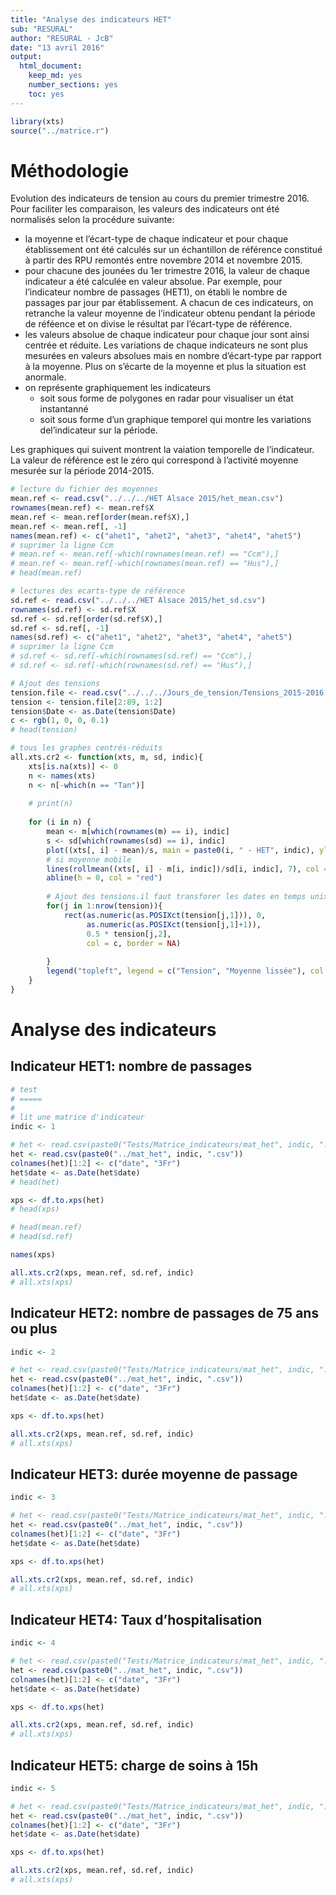 ```yaml
---
title: "Analyse des indicateurs HET"
sub: "RESURAL"
author: "RESURAL - JcB"
date: "13 avril 2016"
output: 
  html_document: 
    keep_md: yes
    number_sections: yes
    toc: yes
---
```



```r
library(xts)
source("../matrice.r")
```

Méthodologie
============

Evolution des indicateurs de tension au cours du premier trimestre 2016. Pour faciliter les comparaison, les valeurs des indicateurs ont été normalisés selon la procédure suivante:

- la moyenne et l'écart-type de chaque indicateur et pour chaque établissement ont été calculés sur un échantillon de référence constitué à partir des RPU remontés entre novembre 2014 et novembre 2015.
- pour chacune des jounées du 1er trimestre 2016, la valeur de chaque indicateur a été calculée en valeur absolue. Par exemple, pour l'indicateur nombre de passages (HET1), on établi le nombre de passages par jour par établissement. A chacun de ces indicateurs, on retranche la valeur moyenne de l'indicateur obtenu pendant la période de réféence et on divise le résultat par l'écart-type de référence.
- les valeurs absolue de chaque indicateur pour chaque jour sont ainsi centrée et réduite. Les variations de chaque indicateurs ne sont plus mesurées en valeurs absolues mais en nombre d'écart-type par rapport à la moyenne. Plus on s'écarte de la moyenne et plus la situation est anormale.
- on représente graphiquement les indicateurs
  - soit sous forme de polygones en radar pour visualiser un état instantanné
  - soit sous forme d'un graphique temporel qui montre les variations del'indicateur sur la période.
  
Les graphiques qui suivent montrent la vaiation temporelle de l'indicateur. La valeur de référence est le zéro qui correspond à l'activité moyenne mesurée sur la période 2014-2015.


```r
# lecture du fichier des moyennes
mean.ref <- read.csv("../../../HET Alsace 2015/het_mean.csv")
rownames(mean.ref) <- mean.ref$X
mean.ref <- mean.ref[order(mean.ref$X),]
mean.ref <- mean.ref[, -1]
names(mean.ref) <- c("ahet1", "ahet2", "ahet3", "ahet4", "ahet5")
# suprimer la ligne Ccm
# mean.ref <- mean.ref[-which(rownames(mean.ref) == "Ccm"),]
# mean.ref <- mean.ref[-which(rownames(mean.ref) == "Hus"),]
# head(mean.ref)

# lectures des ecarts-type de référence
sd.ref <- read.csv("../../../HET Alsace 2015/het_sd.csv")
rownames(sd.ref) <- sd.ref$X
sd.ref <- sd.ref[order(sd.ref$X),]
sd.ref <- sd.ref[, -1]
names(sd.ref) <- c("ahet1", "ahet2", "ahet3", "ahet4", "ahet5")
# suprimer la ligne Ccm
# sd.ref <- sd.ref[-which(rownames(sd.ref) == "Ccm"),]
# sd.ref <- sd.ref[-which(rownames(sd.ref) == "Hus"),]
```

```r
# Ajout des tensions
tension.file <- read.csv("../../../Jours_de_tension/Tensions_2015-2016.csv")
tension <- tension.file[2:89, 1:2]
tension$Date <- as.Date(tension$Date)
c <- rgb(1, 0, 0, 0.1)
# head(tension)
```



```r

# tous les graphes centrés-réduits
all.xts.cr2 <- function(xts, m, sd, indic){
    xts[is.na(xts)] <- 0
    n <- names(xts)
    n <- n[-which(n == "Tan")]
    
    # print(n)
    
    for (i in n) {
        mean <- m[which(rownames(m) == i), indic]
        s <- sd[which(rownames(sd) == i), indic]
        plot((xts[, i] - mean)/s, main = paste0(i, " - HET", indic), ylab = "écarts-type")
        # si moyenne mobile
        lines(rollmean((xts[, i] - m[i, indic])/sd[i, indic], 7), col = "blue", lwd = 3)
        abline(h = 0, col = "red")
        
        # Ajout des tensions.il faut transforer les dates en temps unix
        for(j in 1:nrow(tension)){
            rect(as.numeric(as.POSIXct(tension[j,1])), 0, 
                 as.numeric(as.POSIXct(tension[j,1]+1)), 
                 0.5 * tension[j,2],
                 col = c, border = NA)
            
        }
        legend("topleft", legend = c("Tension", "Moyenne lissée"), col = c(c, "blue"), pch = c(15,15), bty = "n")
    }
}
```

Analyse des indicateurs
=======================

Indicateur HET1: nombre de passages
------------------------------------

```r
# test
# =====
# 
# lit une matrice d'indicateur
indic <- 1

# het <- read.csv(paste0("Tests/Matrice_indicateurs/mat_het", indic, ".csv"))
het <- read.csv(paste0("../mat_het", indic, ".csv")) 
colnames(het)[1:2] <- c("date", "3Fr")
het$date <- as.Date(het$date)
# head(het)

xps <- df.to.xps(het)
# head(xps)

# head(mean.ref)
# head(sd.ref)

names(xps)

all.xts.cr2(xps, mean.ref, sd.ref, indic)
# all.xts(xps)
```

Indicateur HET2: nombre de passages de 75 ans ou plus
-----------------------------------------------------

```r
indic <- 2

# het <- read.csv(paste0("Tests/Matrice_indicateurs/mat_het", indic, ".csv"))
het <- read.csv(paste0("../mat_het", indic, ".csv")) 
colnames(het)[1:2] <- c("date", "3Fr")
het$date <- as.Date(het$date)

xps <- df.to.xps(het)

all.xts.cr2(xps, mean.ref, sd.ref, indic)
# all.xts(xps)
```

Indicateur HET3: durée moyenne de passage
-----------------------------------------

```r
indic <- 3

# het <- read.csv(paste0("Tests/Matrice_indicateurs/mat_het", indic, ".csv"))
het <- read.csv(paste0("../mat_het", indic, ".csv")) 
colnames(het)[1:2] <- c("date", "3Fr")
het$date <- as.Date(het$date)

xps <- df.to.xps(het)

all.xts.cr2(xps, mean.ref, sd.ref, indic)
# all.xts(xps)
```

Indicateur HET4: Taux d'hospitalisation
--------------------------------------

```r
indic <- 4

# het <- read.csv(paste0("Tests/Matrice_indicateurs/mat_het", indic, ".csv"))
het <- read.csv(paste0("../mat_het", indic, ".csv")) 
colnames(het)[1:2] <- c("date", "3Fr")
het$date <- as.Date(het$date)

xps <- df.to.xps(het)

all.xts.cr2(xps, mean.ref, sd.ref, indic)
# all.xts(xps)
```

Indicateur HET5: charge de soins à 15h
--------------------------------------

```r
indic <- 5

# het <- read.csv(paste0("Tests/Matrice_indicateurs/mat_het", indic, ".csv"))
het <- read.csv(paste0("../mat_het", indic, ".csv")) 
colnames(het)[1:2] <- c("date", "3Fr")
het$date <- as.Date(het$date)

xps <- df.to.xps(het)

all.xts.cr2(xps, mean.ref, sd.ref, indic)
# all.xts(xps)
```
